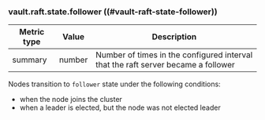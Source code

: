 ### vault.raft.state.follower ((#vault-raft-state-follower))

Metric type | Value   | Description
----------- | ------- | -----------
summary     | number  | Number of times in the configured interval that the raft server became a follower

Nodes transition to `follower` state under the following conditions:

- when the node joins the cluster
- when a leader is elected, but the node was not elected leader